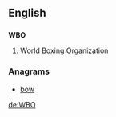 ==English==

==={{initialism-old|en}}===
'''WBO'''
# World Boxing Organization

===Anagrams===
* [[bow#English|bow]] 

[[de:WBO]]